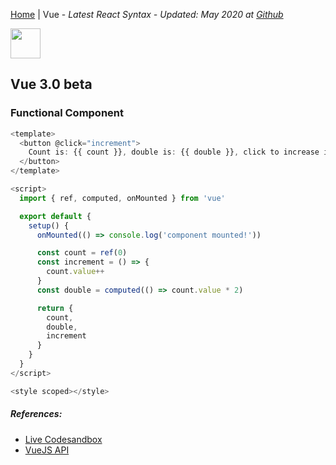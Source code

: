 
[Home](/) | Vue - _Latest React Syntax - Updated: May 2020 at [Github](https://github.com/ngduc/syntax.codes)_

<img src="https://upload.wikimedia.org/wikipedia/commons/thumb/9/95/Vue.js_Logo_2.svg/2560px-Vue.js_Logo_2.svg.png" height="48" />

## Vue 3.0 beta

### Functional Component

```.js
<template>
  <button @click="increment">
    Count is: {{ count }}, double is: {{ double }}, click to increase it.
  </button>
</template>

<script>
  import { ref, computed, onMounted } from 'vue'

  export default {
    setup() {
      onMounted(() => console.log('component mounted!'))

      const count = ref(0)
      const increment = () => {
        count.value++
      }
      const double = computed(() => count.value * 2)

      return {
        count,
        double,
        increment
      }
    }
  }
</script>

<style scoped></style>
```

##### References:
- [Live Codesandbox](https://codesandbox.io/s/vue-3-8qy7f?file=/src/App.vue)
- [VueJS API](https://composition-api.vuejs.org/api.html)
